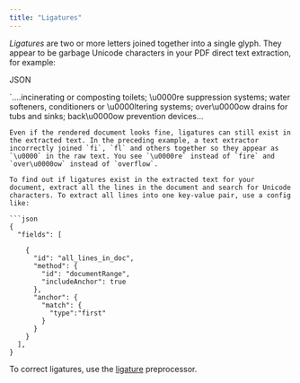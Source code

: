 ```yaml
---
title: "Ligatures"
---
```


_Ligatures_ are two or more letters joined together into a single glyph. They appear to be garbage Unicode characters in your PDF direct text extraction, for example:

JSON

`….incinerating or composting toilets; \u0000re suppression systems; water softeners, conditioners or \u0000ltering systems; over\u0000ow drains for tubs and sinks; back\u0000ow prevention devices...
```
Even if the rendered document looks fine, ligatures can still exist in the extracted text. In the preceding example, a text extractor incorrectly joined `fi`, `fl` and others together so they appear as `\u0000` in the raw text. You see `\u0000re` instead of `fire` and `over\u0000ow` instead of `overflow`.

To find out if ligatures exist in the extracted text for your document, extract all the lines in the document and search for Unicode characters. To extract all lines into one key-value pair, use a config like:

```json
{
  "fields": [
     
    {
      "id": "all_lines_in_doc",
      "method": {
        "id": "documentRange",
        "includeAnchor": true
      },
      "anchor": {
        "match": {
          "type":"first"
        }
      }
    }
  ],
}
```
To correct ligatures, use the [ligature](/senseml-reference/preprocessors/ligature) preprocessor.